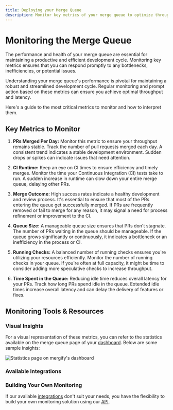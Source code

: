 ```yaml
---
title: Deploying your Merge Queue
description: Monitor key metrics of your merge queue to optimize throughput and reduce latency, ensuring a streamlined development cycle.
---
```



# Monitoring the Merge Queue

The performance and health of your merge queue are essential for maintaining a
productive and efficient development cycle. Monitoring key metrics ensures that
you can respond promptly to any bottlenecks, inefficiencies, or potential
issues. 

Understanding your merge queue's performance is pivotal for maintaining a
robust and streamlined development cycle. Regular monitoring and prompt action
based on these metrics can ensure you achieve optimal throughput and latency.

Here's a guide to the most critical metrics to monitor and how to
interpret them.

## Key Metrics to Monitor

1. **PRs Merged Per Day:** Monitor this metric to ensure your throughput
  remains stable. Track the number of pull requests merged each day. A
  consistent trend indicates a stable development environment. Sudden drops or
  spikes can indicate issues that need attention.

2. **CI Runtime:** Keep an eye on CI times to ensure efficiency and timely
   merges. Monitor the time your Continuous Integration (CI) tests take to run.
   A sudden increase in runtime can slow down your entire merge queue, delaying
   other PRs.

3. **Merge Outcome:** High success rates indicate a healthy development and
   review process. It's essential to ensure that most of the PRs entering the
   queue get successfully merged. If PRs are frequently removed or fail to
   merge for any reason, it may signal a need for process refinement or
   improvement to the CI.

4. **Queue Size:** A manageable queue size ensures that PRs don't stagnate. The
   number of PRs waiting in the queue should be manageable. If the queue grows
   significantly or continuously, it indicates a bottleneck or an inefficiency
   in the process or CI.

5. **Running Checks:** A balanced number of running checks ensures you're
   utilizing your resources efficiently. Monitor the number of running checks
   in your queue. If you're often at full capacity, it might be time to
   consider adding more speculative checks to increase throughput.

6. **Time Spent in the Queue:** Reducing idle time reduces overall latency for
   your PRs. Track how long PRs spend idle in the queue. Extended idle times
   increase overall latency and can delay the delivery of features or fixes.

## Monitoring Tools & Resources

### Visual Insights

For a visual representation of these metrics, you can refer to the statistics
available on the merge queue page of your
[dashboard](https://dashboard.mergify.com). Below are some sample insights:

<Image src={dashboardStatsScrenshot} alt="Statistics page on mergify's dashboard"/>

### Available Integrations


<Monitoring />

### Building Your Own Monitoring

If our available [integrations](#available-integrations) don't suit your needs,
you have the flexibility to build your own monitoring solution using our
[API](/api-usage).
